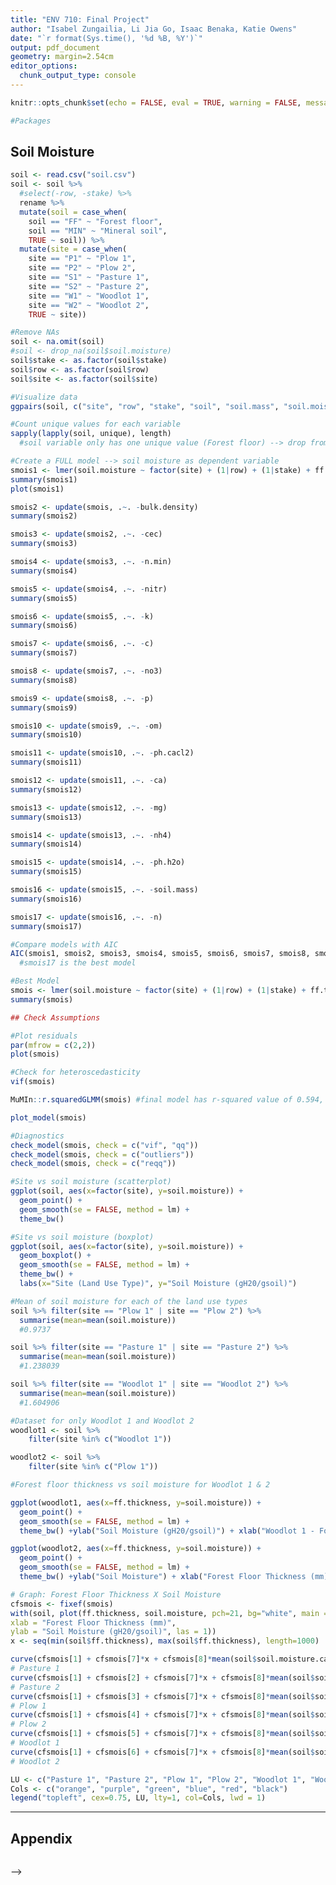```yaml
---
title: "ENV 710: Final Project"
author: "Isabel Zungailia, Li Jia Go, Isaac Benaka, Katie Owens"
date: "`r format(Sys.time(), '%d %B, %Y')`"
output: pdf_document
geometry: margin=2.54cm
editor_options: 
  chunk_output_type: console
---
```


```r
knitr::opts_chunk$set(echo = FALSE, eval = TRUE, warning = FALSE, message = FALSE)

#Packages

```

## Soil Moisture
```r
soil <- read.csv("soil.csv")
soil <- soil %>%
  #select(-row, -stake) %>%
  rename %>%
  mutate(soil = case_when(
    soil == "FF" ~ "Forest floor",
    soil == "MIN" ~ "Mineral soil",
    TRUE ~ soil)) %>%
  mutate(site = case_when(
    site == "P1" ~ "Plow 1",
    site == "P2" ~ "Plow 2",
    site == "S1" ~ "Pasture 1",
    site == "S2" ~ "Pasture 2",
    site == "W1" ~ "Woodlot 1",
    site == "W2" ~ "Woodlot 2",
    TRUE ~ site))

#Remove NAs
soil <- na.omit(soil)
#soil <- drop_na(soil$soil.moisture)
soil$stake <- as.factor(soil$stake)
soil$row <- as.factor(soil$row)
soil$site <- as.factor(soil$site)

#Visualize data
ggpairs(soil, c("site", "row", "stake", "soil", "soil.mass", "soil.moisture", "soil.moisture.capacity"))

#Count unique values for each variable
sapply(lapply(soil, unique), length)
  #soil variable only has one unique value (Forest floor) --> drop from model

#Create a FULL model --> soil moisture as dependent variable
smois1 <- lmer(soil.moisture ~ factor(site) + (1|row) + (1|stake) + ff.thickness + bulk.density + soil.mass + ph.h2o + ph.cacl2 + c + n + om + p + nh4 + no3 + n.min + nitr + cec + ca + mg + k + soil.moisture + soil.moisture.capacity, data = soil)
summary(smois1)
plot(smois1)

smois2 <- update(smois, .~. -bulk.density)
summary(smois2)

smois3 <- update(smois2, .~. -cec)
summary(smois3)

smois4 <- update(smois3, .~. -n.min)
summary(smois4)

smois5 <- update(smois4, .~. -nitr)
summary(smois5)

smois6 <- update(smois5, .~. -k)
summary(smois6)

smois7 <- update(smois6, .~. -c)
summary(smois7)

smois8 <- update(smois7, .~. -no3)
summary(smois8)

smois9 <- update(smois8, .~. -p)
summary(smois9)

smois10 <- update(smois9, .~. -om)
summary(smois10)

smois11 <- update(smois10, .~. -ph.cacl2)
summary(smois11)

smois12 <- update(smois11, .~. -ca)
summary(smois12)

smois13 <- update(smois12, .~. -mg)
summary(smois13)

smois14 <- update(smois13, .~. -nh4)
summary(smois14)

smois15 <- update(smois14, .~. -ph.h2o)
summary(smois15)

smois16 <- update(smois15, .~. -soil.mass)
summary(smois16)

smois17 <- update(smois16, .~. -n)
summary(smois17)

#Compare models with AIC
AIC(smois1, smois2, smois3, smois4, smois5, smois6, smois7, smois8, smois9, smois10, smois11, smois12, smois13, smois14, smois15, smois16, smois17)
  #smois17 is the best model

#Best Model
smois <- lmer(soil.moisture ~ factor(site) + (1|row) + (1|stake) + ff.thickness + soil.moisture.capacity, data = soil)
summary(smois)

## Check Assumptions

#Plot residuals
par(mfrow = c(2,2))
plot(smois)

#Check for heteroscedasticity
vif(smois)

MuMIn::r.squaredGLMM(smois) #final model has r-squared value of 0.594, meaning the model accounts for 59.4% of the variance in the response variable.

plot_model(smois)

#Diagnostics
check_model(smois, check = c("vif", "qq"))
check_model(smois, check = c("outliers"))
check_model(smois, check = c("reqq"))

#Site vs soil moisture (scatterplot)
ggplot(soil, aes(x=factor(site), y=soil.moisture)) +
  geom_point() +
  geom_smooth(se = FALSE, method = lm) +
  theme_bw() 

#Site vs soil moisture (boxplot)
ggplot(soil, aes(x=factor(site), y=soil.moisture)) +
  geom_boxplot() +
  geom_smooth(se = FALSE, method = lm) +
  theme_bw() + 
  labs(x="Site (Land Use Type)", y="Soil Moisture (gH20/gsoil)")

#Mean of soil moisture for each of the land use types
soil %>% filter(site == "Plow 1" | site == "Plow 2") %>%
  summarise(mean=mean(soil.moisture))
  #0.9737

soil %>% filter(site == "Pasture 1" | site == "Pasture 2") %>%
  summarise(mean=mean(soil.moisture))
  #1.238039	

soil %>% filter(site == "Woodlot 1" | site == "Woodlot 2") %>%
  summarise(mean=mean(soil.moisture))
  #1.604906	
```

```r
#Dataset for only Woodlot 1 and Woodlot 2
woodlot1 <- soil %>%
    filter(site %in% c("Woodlot 1"))

woodlot2 <- soil %>%
    filter(site %in% c("Plow 1"))

#Forest floor thickness vs soil moisture for Woodlot 1 & 2 

ggplot(woodlot1, aes(x=ff.thickness, y=soil.moisture)) +
  geom_point() +
  geom_smooth(se = FALSE, method = lm) +
  theme_bw() +ylab("Soil Moisture (gH20/gsoil)") + xlab("Woodlot 1 - Forest Floor Thickness (mm)")

ggplot(woodlot2, aes(x=ff.thickness, y=soil.moisture)) +
  geom_point() +
  geom_smooth(se = FALSE, method = lm) +
  theme_bw() +ylab("Soil Moisture") + xlab("Forest Floor Thickness (mm)")
```

```r
# Graph: Forest Floor Thickness X Soil Moisture
cfsmois <- fixef(smois)
with(soil, plot(ff.thickness, soil.moisture, pch=21, bg="white", main = "Relationship between Forest Floor Thickness and Soil Moisture by Colonial Land Use Type",
xlab = "Forest Floor Thickness (mm)",
ylab = "Soil Moisture (gH20/gsoil)", las = 1))
x <- seq(min(soil$ff.thickness), max(soil$ff.thickness), length=1000)

curve(cfsmois[1] + cfsmois[7]*x + cfsmois[8]*mean(soil$soil.moisture.capacity), add=T, col="orange", lwd = 1)  
# Pasture 1
curve(cfsmois[1] + cfsmois[2] + cfsmois[7]*x + cfsmois[8]*mean(soil$soil.moisture.capacity), add=T, col="purple", lwd = 1) 
# Pasture 2
curve(cfsmois[1] + cfsmois[3] + cfsmois[7]*x + cfsmois[8]*mean(soil$soil.moisture.capacity), add=T, col="green", lwd = 1) 
# Plow 1
curve(cfsmois[1] + cfsmois[4] + cfsmois[7]*x + cfsmois[8]*mean(soil$soil.moisture.capacity), add=T, col="blue", lwd = 1) 
# Plow 2
curve(cfsmois[1] + cfsmois[5] + cfsmois[7]*x + cfsmois[8]*mean(soil$soil.moisture.capacity), add=T, col="red", lwd = 1) 
# Woodlot 1
curve(cfsmois[1] + cfsmois[6] + cfsmois[7]*x + cfsmois[8]*mean(soil$soil.moisture.capacity), add=T, col="black", lwd = 1)
# Woodlot 2

LU <- c("Pasture 1", "Pasture 2", "Plow 1", "Plow 2", "Woodlot 1", "Woodlot 2")
Cols <- c("orange", "purple", "green", "blue", "red", "black")
legend("topleft", cex=0.75, LU, lty=1, col=Cols, lwd = 1)
```
















\pagebreak


***


## Appendix 

```r
``` 


-->
